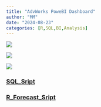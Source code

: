```yaml
---
title: "AdvWorks PoweBI Dashboard"
author: "MM"
date: "2024-08-23"
categories: [R,SQL,BI,Analysis]
---
```


![](1.PNG)


![](2.PNG)


![](3.PNG)




### [SQL_Sript](https://github.com/afaaqitc/Jporfolio/blob/main/posts/AdvWorks_BI/sql_script.sql){target="_blank"}


### [R_Forecast_Sript](https://github.com/afaaqitc/Jporfolio/blob/main/posts/AdvWorks_BI/R_forecast_model_Script){target="_blank"}
